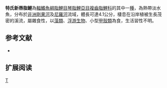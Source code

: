 {{Speciesbox 
| genus = Neolebias
| species = trewavasae
| status = LC
| status_system = IUCN3.1
| authority =  [[Poll|Poll]] & [[Gosse|Gosse]], 1963
| synonyms = 
}}
'''特氏新唇脂鯉'''為[[輻鰭魚綱|輻鰭魚綱]][[脂鯉目|脂鯉目]][[琴脂鯉亞目|琴脂鯉亞目]][[複齒脂鯉科|複齒脂鯉科]]的其中一[[種|種]]，為熱帶淡水魚，分布於[[非洲|非洲]][[剛果河|剛果河]]及[[尼羅河|尼羅河]]流域，體長可達4.1公分，棲息在沿岸植被生長茂密的溪流，屬雜食性，以[[藻類|藻類]]、[[浮游生物|浮游生物]]、小型[[甲殼類|甲殼類]]為食，生活習性不明。

==参考文献==
{{refbegin}}
*{{FishBase_species|genus=Neolebias|species=trewavasae|year=2014|month=2}}
{{refend}}

== 扩展阅读 ==
{{refbegin}}
{{wikispecies-inline|Neolebias trewavasae|特氏新唇脂鯉}}
{{refend}}

{{Taxonbar|from=Q5505571}}

[[Category:新唇脂鯉屬|T]]


{{魚類小作品}}